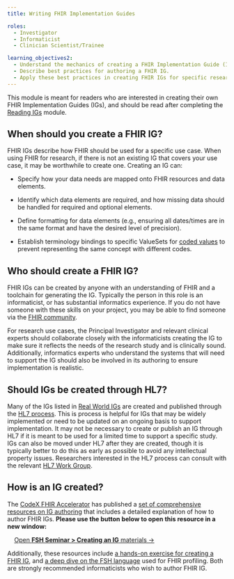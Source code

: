 ```yaml
---
title: Writing FHIR Implementation Guides

roles:
  - Investigator
  - Informaticist
  - Clinician Scientist/Trainee

learning_objectives2:
  - Understand the mechanics of creating a FHIR Implementation Guide (IG) for a research use case.
  - Describe best practices for authoring a FHIR IG.
  - Apply these best practices in creating FHIR IGs for specific research use cases.
---
```


This module is meant for readers who are interested in creating their own FHIR Implementation Guides (IGs), and should be read after completing the [Reading IGs](data-modeling-reading-igs.qmd) module.

## When should you create a FHIR IG?

FHIR IGs describe how FHIR should be used for a specific use case. When using FHIR for research, if there is not an existing IG that covers your use case, it may be worthwhile to create one. Creating an IG can:

-   Specify how your data needs are mapped onto FHIR resources and data elements.

-   Identify which data elements are required, and how missing data should be handled for required and optional elements.

-   Define formatting for data elements (e.g., ensuring all dates/times are in the same format and have the desired level of precision).

-   Establish terminology bindings to specific ValueSets for [coded values](http://hl7.org/implement/standards/fhir/terminologies.html) to prevent representing the same concept with different codes.

## Who should create a FHIR IG?

FHIR IGs can be created by anyone with an understanding of FHIR and a toolchain for generating the IG. Typically the person in this role is an informaticist, or has substantial informatics experience. If you do not have someone with these skills on your project, you may be able to find someone via the [FHIR community](fhir-community.qmd).

For research use cases, the Principal Investigator and relevant clinical experts should collaborate closely with the informaticists creating the IG to make sure it reflects the needs of the research study and is clinically sound. Additionally, informatics experts who understand the systems that will need to support the IG should also be involved in its authoring to ensure implementation is realistic.

## Should IGs be created through HL7?

Many of the IGs listed in [Real World IGs](data-modeling-real-world-igs.qmd) are created and published through the [HL7 process](https://confluence.hl7.org/display/FHIR/FHIR+Implementation+Guide+Process+Flow). This is process is helpful for IGs that may be widely implemented or need to be updated on an ongoing basis to support implementation. It may not be necessary to create or publish an IG through HL7 if it is meant to be used for a limited time to support a specific study. IGs can also be moved under HL7 after they are created, though it is typically better to do this as early as possible to avoid any intellectual property issues. Researchers interested in the HL7 process can consult with the relevant [HL7 Work Group](fhir-community.qmd#hl7-work-groups).

## How is an IG created?

The [CodeX FHIR Accelerator](https://codex.hl7.org) has published a [set of comprehensive resources on IG authoring](https://fshschool.org/courses/) that includes a detailed explanation of how to author FHIR IGs. **Please use the button below to open this resource in a new window:**

<a class="btn-success" style="margin-left: 1rem" href="https://fshschool.org/courses/fsh-seminar/02-creating-an-ig.html" target="_blank">Open <strong>FSH Seminar \> Creating an IG</strong> materials →</a>

Additionally, these resources include <a href="https://fshschool.org/courses/fsh-seminar/03-exercise.html" target="_blank">a hands-on exercise for creating a FHIR IG</a>, and <a href="https://fshschool.org/courses/fsh-seminar/04-deep-dive-with-fsh.html" target="_blank">a deep dive on the FSH language</a> used for FHIR profiling. Both are strongly recommended informaticists who wish to author FHIR IG.
